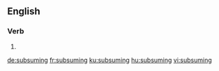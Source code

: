 ==English==

===Verb===
{{head|en|present participle}}

# {{present participle of|subsume|lang=en|nocat=1}}

[[de:subsuming]]
[[fr:subsuming]]
[[ku:subsuming]]
[[hu:subsuming]]
[[vi:subsuming]]